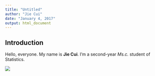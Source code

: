 ```yaml
---
title: "Untitled"
author: "Jie Cui"
date: "January 4, 2017"
output: html_document
---
```


## Introduction

Hello, everyone. My name is __Jie Cui__. I'm a second-year *Ms.c.* student of Statistics.
<div style="width:240px; height=400px">
![](snowball.jpg)
</div>